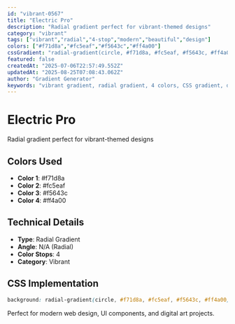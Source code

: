 ```yaml
---
id: "vibrant-0567"
title: "Electric Pro"
description: "Radial gradient perfect for vibrant-themed designs"
category: "vibrant"
tags: ["vibrant","radial","4-stop","modern","beautiful","design"]
colors: ["#f71d8a","#fc5eaf","#f5643c","#ff4a00"]
cssGradient: "radial-gradient(circle, #f71d8a, #fc5eaf, #f5643c, #ff4a00)"
featured: false
createdAt: "2025-07-06T22:57:49.552Z"
updatedAt: "2025-08-25T07:08:43.062Z"
author: "Gradient Generator"
keywords: "vibrant gradient, radial gradient, 4 colors, CSS gradient, design, #f71d8a, #fc5eaf, #f5643c, #ff4a00"
---
```


# Electric Pro

Radial gradient perfect for vibrant-themed designs

## Colors Used
- **Color 1**: #f71d8a
- **Color 2**: #fc5eaf
- **Color 3**: #f5643c
- **Color 4**: #ff4a00

## Technical Details
- **Type**: Radial Gradient
- **Angle**: N/A (Radial)
- **Color Stops**: 4
- **Category**: Vibrant

## CSS Implementation
```css
background: radial-gradient(circle, #f71d8a, #fc5eaf, #f5643c, #ff4a00);
```

Perfect for modern web design, UI components, and digital art projects.
